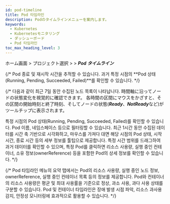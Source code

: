 ```yaml
---
id: pod-timeline
title: Pod 타임라인
description: Podのタイムラインメニューを案内します。
keywords:
  - Kubernetes
  - Kubernetesモニタリング
  - ダッシューボード
  - Pod 타임라인
toc_max_heading_level: 3
---
```



ホーム画面 &gt; プロジェクト選択  &gt; <Cmdname sid="side_workload" className="uitext" /> &gt; ***Pod タイムライン***

<TimelineBS menu='Pod 타임라인' object='Pod' linkobject='pod' />

{/* Pod 종료 및 재시작 시간을 추적할 수 있습니다.
과거 특정 시점의 **Pod 상태(Running, Pending, Succeeded, Failed)**를 확인할 수 있습니다. */}

{/* 다음과 같이 최근 7일 동안 수집된 노드 목록이 나타납니다. 時間軸に沿ってノードの状態変化を視覚的に確認できます。 各時間の区間にマウスをかざすと、その区間の開始時刻と終了時刻、そしてノードの状態(***Ready***、***NotReady***など)がツールチップに表示されます。

특정 시점의 Pod 상태(Running, Pending, Succeeded, Failed)를 확인할 수 있습니다. 
Pod 이름, 네임스페이스 등으로 필터링할 수 있습니다. 최근 1시간 동안 수집된 데이터를 시간 축 기반으로 시각화하고, 마우스를 가져다 대면 해당 시점의 Pod 상태, 시작 시간, 종료 시간 등의 세부 정보를 툴팁으로 제공합니다. 특정 시간 범위를 드래그하여 과거 데이터를 확인할 수 있으며, 특정 Pod를 클릭하면 리소스 사용량, 실행 중인 컨테이너, 소유 정보(ownerReference) 등을 포함한 Pod의 상세 정보를 확인할 수 있습니다. */}

{/* Pod 타임라인 메뉴의 요약 탭에서는 Pod의 리소스 사용량, 실행 중인 노드 정보, ownerReference, 실행 중인 컨테이너 목록 등의 정보를 제공합니다. Pod와 컨테이너의 리소스 사용량은 평균 및 최대 사용률을 기준으로 정상, 과소 사용, 과다 사용 상태를 구분할 수 있습니다. Pod 및 컨테이너 타임라인은 장애 발생 시점 파악, 리소스 과사용 감지, 안정성 모니터링에 효과적으로 활용할 수 있습니다. */}
